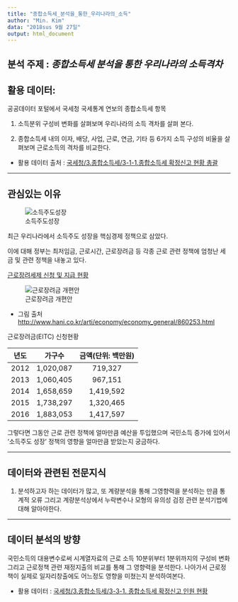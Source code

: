 ```yaml
---
title: "종합소득세_분석을_통한_우리나라의_소득"
author: "Min. Kim"
data: "2018sus 9월 27일"
output: html_document
---
```


 분석 주제 : *종합소득세 분석을 통한 우리나라의 소득격차*
---
## 활용 데이터:

공공데이터 포털에서 국세청 국세통계 연보의 종합소득세 항목

 1. 소득분위 구성비 변화를 살펴보며 우리나라의 소득 격차를 살펴 본다.

 2.  종합소득세 내의 이자, 배당, 사업, 근로, 연금, 기타 등 6가지 소득 구성의 비율을 살펴보며 근로소득의 격차를 비교한다.

 * 활용 데이터 출처 : [국세청/3.종합소득세/3-1-1.종합소득세 확정신고 현황 총괄](http://stats.nts.go.kr/national/major_detail.asp?year=2017&catecode=A03001)

---

## 관심있는 이유
![소득주도성장](https://post-phinf.pstatic.net/MjAxNzA4MThfMTg4/MDAxNTAzMDMzMDEyODQ4.9me03PwwKuqOE-JNqC-9up98xHbw4OwVARIt6gfVZ64g.louc0CjhNZ-pZn7iljLtDyzoH5Hddk_e-oIVJI_iyCYg.PNG/%EB%B8%94%EB%A1%9C%EA%B7%B82.png?type=w1200)

최근 우리나라에서 소득주도 성장을 핵심경제 정책으로 삼았다.


이에 대해 정부는 최저임금, 근로시간, 근로장려금 등 각종 근로 관련 정책에 엄청난 세금 및 관련 정책을 내놓고 있다.

[근로장려세제 신청 및 지급 현황](http://www.index.go.kr/potal/main/EachDtlPageDetail.do?idx_cd=2826)


![근로장려금 개편안](http://img.hani.co.kr/imgdb/resize/2018/0902/00500680_20180902.JPG) 

* 그림 출처 <http://www.hani.co.kr/arti/economy/economy_general/860253.html>

근로장려금(EITC) 신청현황

|년도   	|가구수   	|금액(단위: 백만원)   	|
|:-:	|:-:	|:-:	|
|2012   	|1,020,087   	|719,327   	|
|2013   	|1,060,405   	|967,151   	|
|2014   	|1,658,659   	|1,419,592   	|
|2015   	|1,738,297   	|1,320,465   	|
|2016   	|1,883,053   	|1,417,597   	|

그렇다면 그동안 근로 관련 정책에 얼마만큼 예산을 투입했으며
국민소득 증가에 있어서 '소득주도 성장' 정책의 영향을 얼마만큼 받았는지 궁금하다.

---

## 데이터와 관련된 전문지식
 1. 분석하고자 하는 데이터가 많고, 또 계량분석을 통해 그영향력을 분석하는 만큼 통계적 오류 그리고 계량분석상에서
 누락변수나 모형의 유의성 검정 관련 분석기법에 대해 알아야한다.
 
---
 
## 데이터 분석의 방향
 
 국민소득의 대용변수로써 시계열자료의 근로 소득 10분위부터 1분위까지의 구성비 변화 그리고 근로정책 관련 재정지출의 비교를 통해 그 영향력을 분석한다.
 나아가서 근로정책이 실제로 일자리창출에도 어느정도 영향을 미쳤는지 분석하여본다.

 * 활용 데이터 : [국세청/3.종합소득세/3-3-1. 종합소득세 확정신고 인원 현황](http://stats.nts.go.kr/national/major_detail.asp?year=2017&catecode=A03019)
 